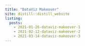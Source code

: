 ```yaml
---
title: "DataViz Makeover"
site: distill::distill_website
listing:
  posts:
    - 2021-01-26-dataviz-makeover-1
    - 2021-02-12-dataviz-makeover-2
    - 2021-03-14-dataviz-makeover-3
---
```

